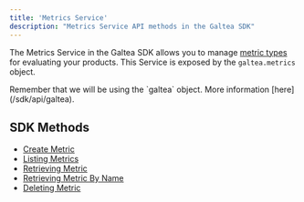 ```yaml
---
title: 'Metrics Service'
description: "Metrics Service API methods in the Galtea SDK"
---
```


The Metrics Service in the Galtea SDK allows you to manage [metric types](/concepts/metric-type) for evaluating your products.
This Service is exposed by the `galtea.metrics` object.

<Info>
  Remember that we will be using the `galtea` object. More information [here](/sdk/api/galtea).
</Info>

## SDK Methods
- [Create Metric](/sdk/api/metrics/create)
- [Listing Metrics](/sdk/api/metrics/list)
- [Retrieving Metric](/sdk/api/metrics/get)
- [Retrieving Metric By Name](/sdk/api/metrics/get-by-name)
- [Deleting Metric](/sdk/api/metrics/delete)
